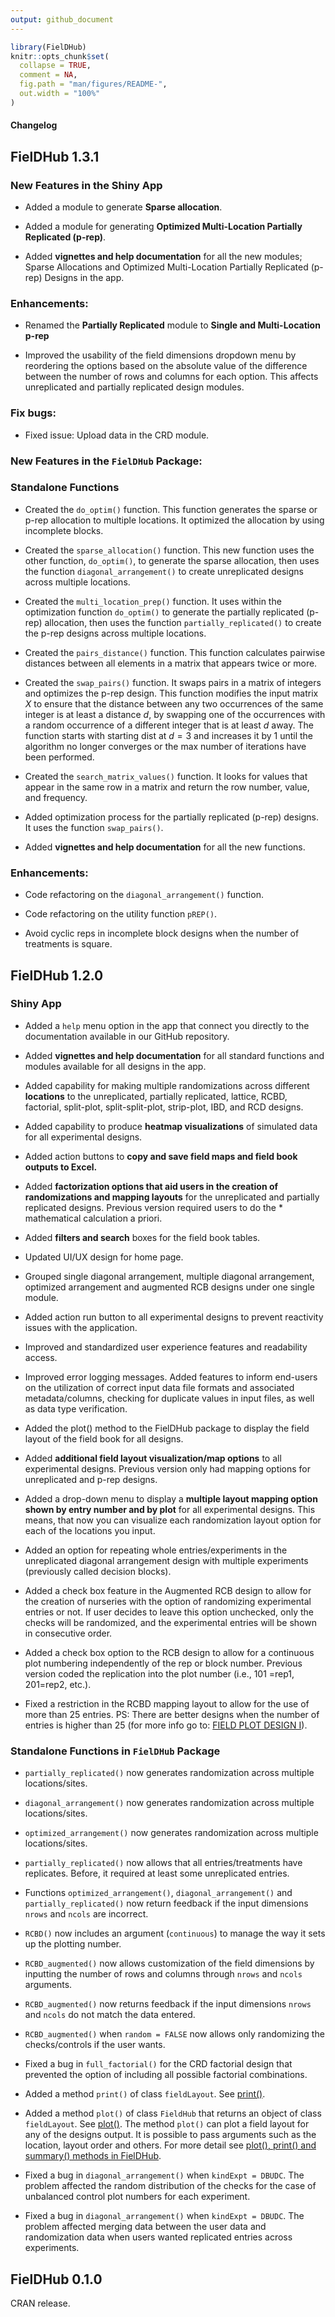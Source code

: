 ```yaml
---
output: github_document
---
```


<!-- NEWS.md is generated from NEWS.Rmd. Please edit that file -->

```r
library(FielDHub)
knitr::opts_chunk$set(
  collapse = TRUE,
  comment = NA,
  fig.path = "man/figures/README-",
  out.width = "100%"
)
```

#### Changelog

## FielDHub 1.3.1

### New Features in the Shiny App

* Added a module to generate **Sparse allocation**.

* Added a module for generating **Optimized Multi-Location Partially Replicated (p-rep)**.

* Added **vignettes and help documentation** for all the new modules; Sparse Allocations and Optimized Multi-Location Partially Replicated (p-rep) Designs in the app.

### Enhancements:

* Renamed the **Partially Replicated** module to **Single and Multi-Location p-rep**

* Improved the usability of the field dimensions dropdown menu by reordering the options based on the absolute value of the difference between the number of rows and columns for each option. This affects unreplicated and partially replicated design modules.

### Fix bugs:

* Fixed issue: Upload data in the CRD module.

### New Features in the `FielDHub` Package:

### Standalone Functions 

* Created the `do_optim()` function. This function generates the sparse or p-rep allocation to multiple locations. It optimized the allocation by using incomplete blocks.

* Created the `sparse_allocation()` function. This new function uses the other function, `do_optim()`, to generate the sparse allocation, then uses the function `diagonal_arrangement()` to create unreplicated designs across multiple locations.

* Created the `multi_location_prep()` function. It uses within the optimization function 
`do_optim()` to generate the partially replicated (p-rep) allocation, then uses the function `partially_replicated()` to create the p-rep designs across multiple locations.

* Created the `pairs_distance()` function. This function calculates pairwise distances between all elements in a matrix that appears twice or more.

* Created the `swap_pairs()` function. It swaps pairs in a matrix of integers and optimizes the p-rep design. This function modifies the input matrix $X$ to ensure that the distance between any two occurrences of the same integer is at least a distance $d$, by swapping one of the occurrences with a random occurrence of a different integer that is at least $d$ away. The function
starts with starting dist at $d = 3$ and increases it by $1$ until the algorithm no longer 
converges or the max number of iterations have been performed.

* Created the `search_matrix_values()` function. It looks for values that appear in the same row in a matrix and return the row number, value, and frequency.

* Added optimization process for the partially replicated (p-rep) designs. It uses the function `swap_pairs()`.

* Added **vignettes and help documentation** for all the new functions.

### Enhancements:

* Code refactoring on the `diagonal_arrangement()` function.

* Code refactoring on the utility function `pREP()`.

* Avoid cyclic reps in incomplete block designs when the number of treatments is square.

## FielDHub 1.2.0

### Shiny App

* Added a `help` menu option in the app that connect you directly to the documentation available in our GitHub repository.   

* Added **vignettes and help documentation** for all standard functions and modules available for all designs in the app. 

* Added capability for making multiple randomizations across different **locations** to the unreplicated, partially replicated, lattice, RCBD, factorial, split-plot, split-split-plot, strip-plot, IBD, and RCD designs. 

* Added capability to produce **heatmap visualizations** of simulated data for all experimental designs. 

* Added action buttons to **copy and save field maps and field book outputs to Excel.** 

* Added **factorization options that aid users in the creation of randomizations and mapping layouts** for the unreplicated and partially replicated designs. Previous version required users to do the * mathematical calculation a priori.  

* Added **filters and search** boxes for the field book tables.  

* Updated UI/UX design for home page. 

* Grouped single diagonal arrangement, multiple diagonal arrangement, optimized arrangement and augmented RCB designs under one single module.  

* Added action run button to all experimental designs to prevent reactivity issues with the application. 

* Improved and standardized user experience features and readability access. 

* Improved error logging messages. Added features to inform end-users on the utilization of correct input data file formats and associated metadata/columns, checking for duplicate values in input files, as well as data type verification. 

* Added the plot() method to the FielDHub package to display the field layout of the field book for all designs. 

* Added **additional field layout visualization/map options** to all experimental designs. Previous version only had mapping options for unreplicated and p-rep designs. 

* Added a drop-down menu to display a **multiple layout mapping option shown by entry number and by plot** for all experimental designs. This means, that now you can visualize each randomization layout option for each of the locations you input. 

* Added an option for repeating whole entries/experiments in the unreplicated diagonal arrangement design with multiple experiments (previously called decision blocks). 

* Added a check box feature in the Augmented RCB design to allow for the creation of nurseries with the option of randomizing experimental entries or not. If user decides to leave this option unchecked, only the checks will be randomized, and the experimental entries will be shown in consecutive order.

* Added a check box option to the RCB design to allow for a continuous plot numbering independently of the rep or block number. Previous version coded the replication into the plot number (i.e., 101 =rep1, 201=rep2, etc.). 

* Fixed a restriction in the RCBD mapping layout to allow for the use of more than 25 entries. PS: There are better designs when the number of entries is higher than 25 (for more info go to: [FIELD PLOT DESIGN I](https://www.ndsu.edu/faculty/horsley/)).

### Standalone Functions in `FielDHub` Package

* `partially_replicated()` now generates randomization across multiple locations/sites.

* `diagonal_arrangement()` now generates randomization across multiple locations/sites.

* `optimized_arrangement()` now generates randomization across multiple locations/sites.

* `partially_replicated()` now allows that all entries/treatments have replicates. Before, it required at least some unreplicated entries.

* Functions `optimized_arrangement()`, `diagonal_arrangement()` and `partially_replicated()` now return feedback if the input dimensions `nrows` and `ncols` are incorrect.

* `RCBD()` now includes an argument (`continuous`) to manage the way it sets up the plotting number. 

* `RCBD_augmented()` now allows customization of the field dimensions by inputting the number of rows and columns through `nrows` and `ncols` arguments.

* `RCBD_augmented()` now returns feedback if the input dimensions `nrows` and `ncols` do not match the data entered.

* `RCBD_augmented()` when `random = FALSE` now allows only randomizing the checks/controls if the user wants.

* Fixed a bug in `full_factorial()` for the CRD factorial design that prevented the option of including all possible factorial combinations.

* Added a method `print()` of class `fieldLayout`. See [print()](https://didiermurillof.github.io/FielDHub/reference/print.fieldLayout.html).

* Added a method `plot()` of class `FieldHub` that returns an object of class `fieldLayout`. 
See [plot()](https://didiermurillof.github.io/FielDHub/reference/plot.FielDHub.html). The method `plot()` can plot a field layout for any of the designs output. It is possible to pass arguments such as the location, layout order and others. For more detail see 
[plot(), print() and summary() methods in FielDHub](https://didiermurillof.github.io/FielDHub/articles/methods.html).

* Fixed a bug in `diagonal_arrangement()` when `kindExpt = DBUDC`. The problem affected the random distribution of the checks for the case of unbalanced control plot numbers for each experiment.

* Fixed a bug in `diagonal_arrangement()` when `kindExpt = DBUDC`. The problem affected merging data between the user data and randomization data when users wanted replicated entries across experiments. 


## FielDHub 0.1.0

CRAN release. 



